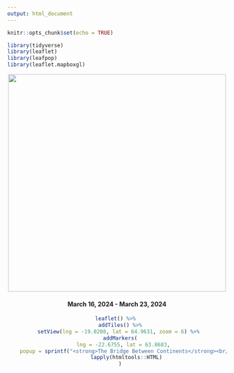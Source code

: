 ```yaml
---
output: html_document
---
```


```r
knitr::opts_chunk$set(echo = TRUE)

library(tidyverse)
library(leaflet)
library(leafpop)
library(leaflet.mapboxgl)
```

<center>

![](postcard.jpg){height="500"}

#### March 16, 2024 - March 23, 2024

```r
leaflet() %>% 
  addTiles() %>%
  setView(lng = -19.0208, lat = 64.9631, zoom = 6) %>% 
  addMarkers(
    lng = -22.6755, lat = 63.8683,
    popup = sprintf("<strong>The Bridge Between Continents</strong><br/><img src='https://raw.githubusercontent.com/social-lorax/iceland/main/icon_bridge.jpg' height=100>") %>% 
      lapply(htmltools::HTML)
  )
```

</center>
